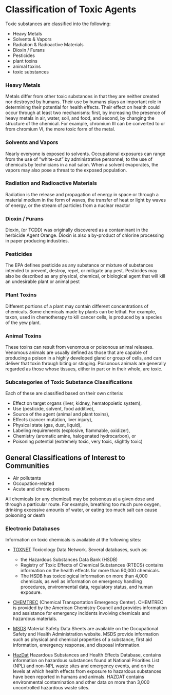 
# Classification of Toxic Agents

Toxic substances are classified into the following:

- Heavy Metals
- Solvents & Vapors
- Radiation & Radioactive Materials
- Dioxin / Furans
- Pesticides
- plant toxins
- animal toxins
- toxic substances


###  Heavy Metals

Metals differ from other toxic substances in that they are neither created nor destroyed by humans. Their use by humans plays an important role in determining their potential for health effects. Their effect on health could occur through at least two mechanisms: first, by increasing the presence of heavy metals in air, water, soil, and food, and second, by changing the structure of the chemical. For example, chromium III can be converted to or from chromium VI, the more toxic form of the metal.

### Solvents and Vapors

Nearly everyone is exposed to solvents. Occupational exposures can range from the use of “white-out” by administrative personnel, to the use of chemicals by technicians in a nail salon. When a solvent evaporates, the vapors may also pose a threat to the exposed population.


###  Radiation and Radioactive Materials

Radiation is the release and propagation of energy in space or through a material medium in the form of waves, the transfer of heat or light by waves of energy, or the stream of particles from a nuclear reactor

### Dioxin / Furans

Dioxin, (or TCDD) was originally discovered as a contaminant in the herbicide Agent Orange. Dioxin is also a by-product of chlorine processing in paper producing industries.

### Pesticides

The EPA defines pesticide as any substance or mixture of substances intended to prevent, destroy, repel, or mitigate any pest. Pesticides may also be described as any physical, chemical, or biological agent that will kill an undesirable plant or animal pest


### Plant Toxins

Different portions of a plant may contain different concentrations of chemicals. Some chemicals made by plants can be lethal. For example, taxon, used in chemotherapy to kill cancer cells, is produced by a species of the yew plant.



### Animal Toxins 

These toxins can result from venomous or poisonous animal releases. Venomous animals are usually defined as those that are capable of producing a poison in a highly developed gland or group of cells, and can deliver that toxin through biting or stinging. Poisonous animals are generally regarded as those whose tissues, either in part or in their whole, are toxic.


### Subcategories of Toxic Substance Classifications

Each of these are classified based on their own criteria:

- Effect on target organs (liver, kidney, hematopoietic system),
- Use (pesticide, solvent, food additive),
- Source of the agent (animal and plant toxins),
- Effects (cancer mutation, liver injury),
- Physical state (gas, dust, liquid),
- Labeling requirements (explosive, flammable, oxidizer),
- Chemistry (aromatic amine, halogenated hydrocarbon), or
- Poisoning potential (extremely toxic, very toxic, slightly toxic)


## General Classifications of Interest to Communities

- Air pollutants
- Occupation-related
- Acute and chronic poisons

All chemicals (or any chemical) may be poisonous at a given dose and through a
particular route. For example, breathing too much pure oxygen, drinking excessive
amounts of water, or eating too much salt can cause poisoning or death


### Electronic Databases

Information on toxic chemicals is available at the following sites:

-  [TOXNET](www.toxnet.nlm.nih.gov) Toxicology Data Network. Several
  databases, such as:
    - the Hazardous Substances Data Bank (HSDB) 
    - Registry of Toxic Effects of Chemical Substances (RTECS) contains information        on the health effects for more than 90,000 chemicals.
    - The HSDB has toxicological information on more than 4,000 chemicals, 
      as well as information on emergency handling procedures, environmental data,         regulatory status, and human exposure.

- [CHEMTREC](www.chemtrec.org) (Chemical Transportation Emergency Center). 
  CHEMTREC is provided by the American Chemistry Council and provides 
  information and assistance for emergency incidents involving chemicals and
  hazardous materials. 
  
- [MSDS](www.osha.gov.) Material Safety Data Sheets are available
  on the Occupational Safety and Health Administration website.
  MSDS provide information such as physical and chemical properties of a
  substance, first aid information, emergency response, and disposal information.

- [HazDat](www.atsdr.cdc.gov) Hazardous Substances and Health Effects Database,        contains information on hazardous substances found at
  National Priorities List (NPL) and non-NPL waste sites and emergency events, 
  and on the levels at which
  health effects from exposure to hazardous substances have been reported in humans    and animals. HAZDAT contains environmental contamination and other data on more      than 3,000 uncontrolled hazardous waste sites. 



























